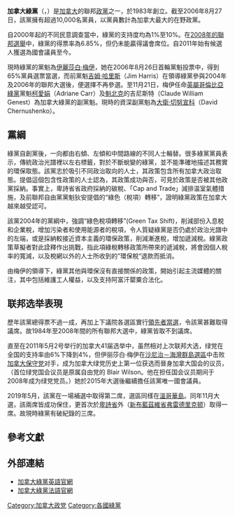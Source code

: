 {{NoteTA
| G1 = 政治人物
| G2 = PP
| 1 = zh-cn:不列颠哥伦比亚;zh-tw:英屬哥倫比亞;zh-hk:卑詩;zh-mo:卑詩;zh-sg:卑诗;
| 2 = zh-hans:新不伦瑞克;zh-hk:紐賓士域;zh-tw:新布藍茲維;zh-sg:新布兰斯威; zh-my:新布兰斯威;
| 3 = zh-hans:弗雷德里克顿;zh-hk:腓特烈頓
}}
{{refimprove|time=2015-10-11T03:25:42+00:00}}
{{Infobox political party
| colorcode          = {{Party meta/color/加拿大綠黨}}
| party_name         = 加拿大綠黨
| name_native        = Green Party of Canada{{en}}<br>Parti vert du Canada{{fr}}
| logo               = [[File:Green_Party_of_Canada_logo.svg|230x230px]]
| leader             = [[阿米塔·库特纳|阿米塔·库特纳]]
| president          = Dave Bagler
| foundation         = {{Start date and age|1983}}
| headquarters       = {{CAN}}[[安大略省|安大略省]][[渥太華|渥太華]]<br>亞厘畢街116號812室<br>(116 Albert St Suite 812)
| youth_wing         = {{le|加拿大青年綠黨|Young Greens of Canada}}
| ideology           = [[綠色政治|綠色政治]]
| position           =  [[中間派|中间]]至[[中间偏左|中间偏左]]<ref>{{cite web|url=http://www.thecanadianencyclopedia.ca/en/article/green-party-of-canada/|title=Green Party of Canada|author=Alan Whitehorn|work=The Canadian Encyclopedia|accessdate=2015-10-11|archive-date=2015-10-17|archive-url=https://web.archive.org/web/20151017230124/http://www.thecanadianencyclopedia.ca/en/article/green-party-of-canada/|dead-url=no}}</ref><ref>{{cite web|url=http://www.thecanadaguide.com/political-parties|title=Political Parties of Canada|work=J.J.'s Complete Guide to Canada|access-date=2015-10-11|archive-url=https://web.archive.org/web/20150707124057/http://www.thecanadaguide.com/political-parties|archive-date=2015-07-07|dead-url=yes}}</ref> <!-- Please do not change this without reaching a consensus on the talk page -->
| international      = [[全球綠黨|全球綠黨]]
| colours       = {{colorbox|#99C955}} [[綠色|綠色]]
|seats1_title     = [[加拿大参议院|参议院]]
| seats1      = {{Composition bar|0|105|hex={{Party meta/color/加拿大綠黨}}}}
|seats2_title     = [[加拿大众议院|下議院]]
| seats2        = {{Composition bar|2|338|hex={{Party meta/color/加拿大綠黨}}}}
| website            = {{url|https://greenparty.ca/}}
|country = 加拿大
}}
'''加拿大綠黨'''（{{lang-en|Green Party of Canada}}，{{lang-fr|Parti vert du Canada}}）是[[加拿大|加拿大]]的聯邦[[政黨|政黨]]之一，於1983年創立。截至2006年8月27日，該黨擁有超過10,000名黨員，以黨員數計為加拿大最大的在野政黨。{{fact}}

自2000年起的不同民意調查當中，綠黨的支持度均為1%至10%。在[[2008年加拿大聯邦國會選舉|2008年的聯邦選舉]]中，綠黨的得票率為6.85%，但仍未能贏得議會席位。自2011年始有候選人獲選為國會議員至今。

現時綠黨的黨魁為[[伊麗莎白·梅伊|伊麗莎白·梅伊]]，她在2006年8月26日首輪黨魁投票中，得到65%黨員選票當選，而前黨魁[[吉姆·哈里斯|吉姆·哈里斯]]（Jim Harris）在領導綠黨參與2004年及2006年的聯邦大選後，便選擇不再參選。至11月21日，梅伊任命[[英屬哥倫比亞綠黨|英屬哥倫比亞綠黨]]黨魁[[柯愛娟|柯愛娟]]（Adriane Carr）及[[魁北克|魁北克]]的吉尼斯特（Claude William Genest）為加拿大綠黨的副黨魁。現時的資深副黨魁為[[大衛·切努宣科|大衛·切努宣科]]（David Chernushenko）。

==黨綱==
綠黨自創黨後，一向都由右傾、左傾和中間路線的不同人士輪替。很多綠黨黨員表示，傳統政治光譜裡以左右標籤，對於不斷蛻變的綠黨，並不能準確地描述其務實的環保取態。該黨志於吸引不同政治取向的人士，其政策包含所有加拿大政治取態。提倡這個包含性政策的人士認為，其政策成功與否，可見於政策是否被其他政黨採納。事實上，卑詩省省政府採納的碳稅、「Cap and Trade」減排温室氣體措施，及前聯邦自由黨黨魁狄安提倡的“綠色（稅項）轉移”，證明綠黨政策在加拿大越來越受認可。

該黨2004年的黨綱中，強調“綠色稅項轉移”(Green Tax Shift)，削減部份入息稅和企業稅，增加污染者和使用能源者的稅項，令人質疑綠黨是否仍處於政治光譜中的左端，或是採納較接近資本主義的環保政策，削減漸進稅，增加遞減稅。綠黨政策草擬者對此詮釋作出挑戰，指此項綠稅轉移政策所帶來的遞減稅，將會因個人稅率的寬減，以及梲網以外的人士所收到的”環保稅“退款而抵消。

由梅伊的領導下，綠黨其他與環保沒有直接關係的政策，開始引起主流媒體的關注，其中包括維護工人權益，以及支持阿富汗罌粟合法化。

==联邦选举表現==
歷年該黨總得票不過一成，再加上下議院各選區實行[[領先者當選|領先者當選]]，令該黨甚難取得議席。故1984年至2008年間的所有聯邦大選中，綠黨皆取不到議席。

直至在2011年5月2号举行的加拿大41届选举中，虽然相对上次联邦大选，绿党在全国的支持率由6%下降到4%，但伊丽莎白·梅伊在[[沙尼治－海灣群島選區|沙尼治－海灣群島選區]]中击败[[加拿大保守党|加拿大保守党]]对手，成为加拿大绿党历史上第一位获选而晉身加拿大国会的议员，（首位绿党国会议员是原属自由党的 Blair Wilson。他在担任国会议员期间于2008年成为绿党党员。）她於2015年大選後繼續擔任該黨唯一國會議員。

2019年5月，該黨在一場補選中取得第二席，選區同樣在[[溫哥華島|溫哥華島]]。同年11月大選，該兩席皆成功保住，更首次於[[卑詩省|卑詩省]]外（[[新布藍茲維省|新布藍茲維省]][[弗雷德里克頓|弗雷德里克顿]]）取得一席。故現時綠黨有破紀錄的三席。

== 參考文獻 ==
{{reflist}}

==外部連結==
*[http://www.greenparty.ca/ 加拿大綠黨英語官網]{{Wayback|url=http://www.greenparty.ca/ |date=20061128201315 }} {{en}}
*[https://web.archive.org/web/20080113134801/http://www.partivert.ca/ 加拿大綠黨法語官網] {{fr}}

{{加拿大政党}}
{{綠黨}}
{{Authority control}}

[[Category:加拿大政党|Category:加拿大政党]]
[[Category:各國綠黨|Category:各國綠黨]]